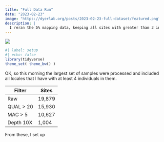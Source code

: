```yaml
---
title: "Full Data Run"
date: "2023-02-23"
image: "https://dyerlab.org/posts/2023-02-23-full-dataset/featured.png"
description: | 
  I reran the 5% mapping data, keeping all sites with greater than 3 individuals in them, through freebayes.  This last SNP calling finished on <tt>Feb 23 10:37:29 EST 2023</tt> yielding a potential of 19,879 identified sites across 1318 individuals.  This includes all the base individuals, all the confiscated individuals, and the extra sampels that were added to the analysis from the western portion of the species range.  There are some samples that did not process correctly, I think I may need to remap these individuals and throw them in with the few smaller singleton sites.  I'll start this today and should be finished by Monday.  However, this is a good start on what we are needing.
---
```


![](featured.png)

```r
#| label: setup
#| echo: false
library(tidyverse)
theme_set( theme_bw() )
```


OK, so this morning the largest set of samples were processed and included all locales that I have with at least 4 individuals in them.  

Filter      | Sites   
------------|---------   
Raw         | 19,879 
QUAL > 20   | 15,930 
MAC > 5     | 10,627
Depth 10X   |  1,004

From these, I set up 



